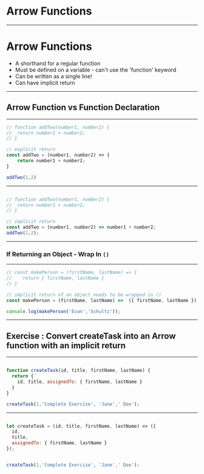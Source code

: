 


# Arrow Functions

---

# Arrow Functions

- A shorthand for a regular function
- Must be defined on a variable - can't use the 'function' keyword
- Can be written as a single line!
- Can have implicit return
---

## Arrow Function vs Function Declaration

---


```javascript
// function addTwo(number1, number2) {
//  return number1 + number2;
// }

// explicit return
const addTwo = (number1, number2) => {
    return number1 + number2;
}

addTwo(1,2)
```

---


```javascript Single-line Arrow Functions Can Have Implicit Returns 

// function addTwo(number1, number2) {
//  return number1 + number2;
// }

// implicit return
const addTwo = (number1, number2) => number1 + number2;
addTwo(1,2);
```

---

### If Returning an Object - Wrap In `()`

---


```javascript Implicit Return of Objects
// const makePerson = (firstName, lastName) => {
//    return { firstName, lastName }
// }

// implicit return of an object needs to be wrapped in ()
const makePerson = (firstName, lastName) =>  ({ firstName, lastName })

console.log(makePerson('Evan','Schultz'));
```


---

## Exercise : Convert createTask into an Arrow function with an implicit return

---


```javascript Exercise : Convert to an Arrow Function with an Implicit Return

function createTask(id, title, firstName, lastName) {
  return { 
    id, title, assignedTo: { firstName, lastName }
  }
}

createTask(1,'Complete Exercise', 'Jane',' Doe');

```

---


```javascript Exercise : Convert to an Arrow Function with an Implicit Return

let createTask = (id, title, firstName, lastName) => ({
  id,
  title,
  assignedTo: { firstName, lastName }
});


createTask(1,'Complete Exercise', 'Jane',' Doe');
```